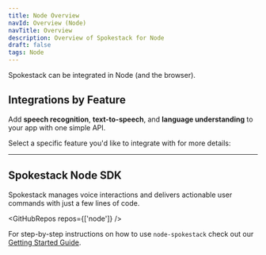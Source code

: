 ```yaml
---
title: Node Overview
navId: Overview (Node)
navTitle: Overview
description: Overview of Spokestack for Node
draft: false
tags: Node
---
```



<p className="title">Spokestack can be integrated in Node (and the browser).</p>

## Integrations by Feature

Add **speech recognition**, **text-to-speech**, and **language understanding** to your app with one simple API.

Select a specific feature you'd like to integrate with for more details:

<Configurator hideLinks platform="node" />

---

## Spokestack Node SDK

Spokestack manages voice interactions and delivers actionable user commands with just a few lines of code.

<GitHubRepos repos={['node']} />

<Info>
  For step-by-step instructions on how to use <code>node-spokestack</code> check
  out our <a href="/docs/node/getting-started">Getting Started Guide</a>.
</Info>
